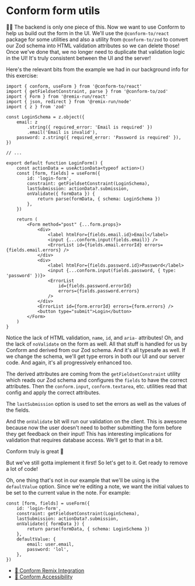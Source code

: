 # Conform form utils

<EpicVideo url="https://www.epicweb.dev/workshops/professional-web-forms/schema-validation/type-safety-with-conform" />

👨‍💼 The backend is only one piece of this. Now we want to use Conform to help us
build out the form in the UI. We'll use the `@conform-to/react` package for some
utilities and also a utility from `@conform-to/zod` to convert our Zod schema into
HTML validation attributes so we can delete those! Once we've done that, we no
longer need to duplicate that validation logic in the UI! It's truly consistent
between the UI and the server!

Here's the relevant bits from the example we had in our background info for this
exercise:

```tsx lines=1-2,18-25,28,30-32,35-40,42
import { conform, useForm } from '@conform-to/react'
import { getFieldsetConstraint, parse } from '@conform-to/zod'
import { Form } from '@remix-run/react'
import { json, redirect } from '@remix-run/node'
import { z } from 'zod'

const LoginSchema = z.object({
	email: z
		.string({ required_error: 'Email is required' })
		.email('Email is invalid'),
	password: z.string({ required_error: 'Password is required' }),
})

// ...

export default function LoginForm() {
	const actionData = useActionData<typeof action>()
	const [form, fields] = useForm({
		id: 'login-form',
		constraint: getFieldsetConstraint(LoginSchema),
		lastSubmission: actionData?.submission,
		onValidate({ formData }) {
			return parse(formData, { schema: LoginSchema })
		},
	})

	return (
		<Form method="post" {...form.props}>
			<div>
				<label htmlFor={fields.email.id}>Email</label>
				<input {...conform.input(fields.email)} />
				<ErrorList id={fields.email.errorId} errors={fields.email.errors} />
			</div>
			<div>
				<label htmlFor={fields.password.id}>Password</label>
				<input {...conform.input(fields.password, { type: 'password' })}>
				<ErrorList
					id={fields.password.errorId}
					errors={fields.password.errors}
				/>
			</div>
			<ErrorList id={form.errorId} errors={form.errors} />
			<button type="submit">Login</button>
		</Form>
	)
}
```

Notice the lack of HTML validation, `name`, `id`, and `aria-` attributes! Oh,
and the lack of `noValidate` on the form as well. All that stuff is handled for
us by Conform and derived from our Zod schema. And it's all typesafe as well. If
we change the schema, we'll get type errors in both our UI and our server code.
And again, it's all progressively enhanced too.

The derived attributes are coming from the `getFieldsetConstraint` utility which
reads our Zod schema and configures the `fields` to have the correct attributes.
Then the `conform.input`, `conform.textarea`, etc. utilities read that config
and apply the correct attributes.

The `lastSubmission` option is used to set the errors as well as the values of
the fields.

And the `onValidate` bit will run our validation on the client. This is awesome
because now the user doesn't need to bother submitting the form before they get
feedback on their input! This has interesting implications for validation that
requires database access. We'll get to that in a bit.

Conform truly is great 🏅

But we've still gotta implement it first! So let's get to it. Get ready to
remove a lot of code!

Oh, one thing that's not in our example that we'll be using is the
`defaultValue` option. Since we're editing a note, we want the initial values
to be set to the current value in the note. For example:

```tsx lines=8-11
const [form, fields] = useForm({
	id: 'login-form',
	constraint: getFieldsetConstraint(LoginSchema),
	lastSubmission: actionData?.submission,
	onValidate({ formData }) {
		return parse(formData, { schema: LoginSchema })
	},
	defaultValue: {
		email: user.email,
		password: 'lol',
	},
})
```

- [📜 Conform Remix Integration](https://conform.guide/integration/remix)
- [📜 Conform Accessibility](https://conform.guide/accessibility)
